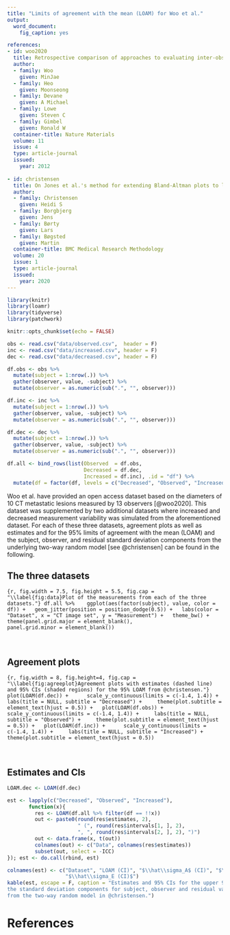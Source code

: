```yaml
---
title: "Limits of agreement with the mean (LOAM) for Woo et al."
output:
  word_document: 
    fig_caption: yes

references:
- id: woo2020
  title: Retrospective comparison of approaches to evaluating inter-observer variability in CT tumour measurements in an academic health centre
  author:
  - family: Woo
    given: MinJae
  - family: Heo
    given: Moonseong
  - family: Devane
    given: A Michael
  - family: Lowe
    given: Steven C
  - family: Gimbel
    given: Ronald W
  container-title: Nature Materials
  volume: 11
  issue: 4
  type: article-journal
  issued:
    year: 2012
    
- id: christensen
  title: On Jones et al.'s method for extending Bland-Altman plots to limits of agreement with the mean for multiple observers
  author:
  - family: Christensen
    given: Heidi S
  - family: Borgbjerg
    given: Jens
  - family: Børty
    given: Lars
  - family: Bøgsted
    given: Martin
  container-title: BMC Medical Research Methodology
  volume: 20
  issue: 1
  type: article-journal
  issued:
    year: 2020
---
```



```r
library(knitr)
library(loamr)
library(tidyverse)
library(patchwork)

knitr::opts_chunk$set(echo = FALSE)
```

```r
obs <- read.csv("data/observed.csv",  header = F)
inc <- read.csv("data/increased.csv", header = F)
dec <- read.csv("data/decreased.csv", header = F)

df.obs <- obs %>% 
  mutate(subject = 1:nrow(.)) %>% 
  gather(observer, value, -subject) %>% 
  mutate(observer = as.numeric(sub(".", "", observer)))

df.inc <- inc %>% 
  mutate(subject = 1:nrow(.)) %>% 
  gather(observer, value, -subject) %>% 
  mutate(observer = as.numeric(sub(".", "", observer)))

df.dec <- dec %>% 
  mutate(subject = 1:nrow(.)) %>% 
  gather(observer, value, -subject) %>% 
  mutate(observer = as.numeric(sub(".", "", observer)))

df.all <- bind_rows(list(Observed  = df.obs, 
                         Decreased = df.dec, 
                         Increased = df.inc), .id = "df") %>% 
  mutate(df = factor(df, levels = c("Decreased", "Observed", "Increased")))
```


Woo et al. have provided an open access dataset based on the diameters of 10 CT 
metastatic lesions measured by 13 observers [@woo2020]. This dataset was 
supplemented by two additional datasets where increased and decreased measurement 
variability was simulated from the aforementioned dataset. For each of these three
datasets, agreement plots as well as estimates and 
for the 95% limits of agreement with the mean (LOAM) and the subject, observer, 
and residual standard deviation components from the underlying two-way random 
model [see @christensen] can be found in the following.

## The three datasets
```{r, fig.width = 7.5, fig.height = 5.5, fig.cap = "\\label{fig:data}Plot of the measurements from each of the three datasets."}
df.all %>% 
  ggplot(aes(factor(subject), value, color = df)) +
  geom_jitter(position = position_dodge(0.5)) +
  labs(color = "Dataset", x = "CT image set", y = "Measurement") +
  theme_bw() + theme(panel.grid.major = element_blank(),
                     panel.grid.minor = element_blank())
```

&nbsp;

## Agreement plots
```{r, fig.width = 8, fig.height=4, fig.cap = "\\label{fig:agreeplot}Agreement plots with estimates (dashed line) and 95% CIs (shaded regions) for the 95% LOAM from @christensen."}
plot(LOAM(df.dec)) + 
    scale_y_continuous(limits = c(-1.4, 1.4)) +
    labs(title = NULL, subtitle = "Decreased") +
    theme(plot.subtitle = element_text(hjust = 0.5)) +
  plot(LOAM(df.obs)) + 
    scale_y_continuous(limits = c(-1.4, 1.4)) +
    labs(title = NULL, subtitle = "Observed") +
    theme(plot.subtitle = element_text(hjust = 0.5)) +
  plot(LOAM(df.inc)) + 
    scale_y_continuous(limits = c(-1.4, 1.4)) +
    labs(title = NULL, subtitle = "Increased") +
    theme(plot.subtitle = element_text(hjust = 0.5)) 
```

&nbsp;

## Estimates and CIs 

```r
LOAM.dec <- LOAM(df.dec)

est <- lapply(c("Decreased", "Observed", "Increased"), 
       function(x){
         res <- LOAM(df.all %>% filter(df == !!x))
         out <- paste0(round(res$estimates, 2), 
                       " (", round(res$intervals[1, ], 2), 
                       ", ", round(res$intervals[2, ], 2), ")")
         out <- data.frame(x, t(out))
         colnames(out) <- c("Data", colnames(res$estimates))
         subset(out, select = -ICC)
}); est <- do.call(rbind, est)

colnames(est) <- c("Dataset", "LOAM (CI)", "$\\hat\\sigma_A$ (CI)", "$\\hat\\sigma_B$ (CI)",
                   "$\\hat\\sigma_E (CI)$")
kable(est, escape = F, caption = "Estimates and 95% CIs for the upper 95% LOAM and 
the standard deviation components for subject, observer and residual variation ($\\sigma_A$, $\\sigma_B$, and $\\sigma_E$, respectively) 
from the two-way random model in @christensen.")
```

# References